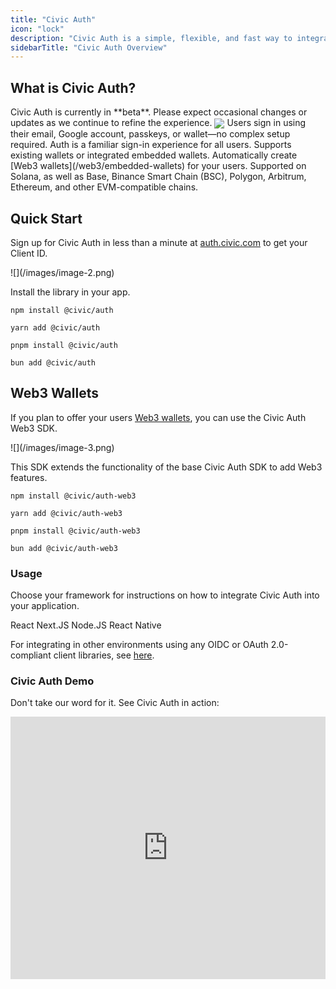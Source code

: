 ```yaml
---
title: "Civic Auth"
icon: "lock"
description: "Civic Auth is a simple, flexible, and fast way to integrate authentication into your applications. Enable familiar sign-in options while offering optional embedded wallets and unlocking blockchain benefits for your users."
sidebarTitle: "Civic Auth Overview"
---
```


## What is Civic Auth?

<Info>
  Civic Auth is currently in **beta**. Please expect occasional changes or updates as we continue to refine the experience.
</Info>

<Frame caption="Civic Auth: User-Facing View">
  <img
    src="/images/image-1.png"
    align="center"
    className="image-60 image-rounded"
  />
</Frame>

<CardGroup cols={2}>
  <Card title="Integrated login." icon="user">
    Users sign in using their email, Google account, passkeys, or wallet—no complex setup required.
  </Card>
  <Card title="Adaptable onboarding." icon="user-plus">
    Auth is a familiar sign-in experience for all users. Supports existing wallets or integrated embedded wallets.
  </Card>
  <Card title="Embedded wallets." icon="wallet">
    Automatically create [Web3 wallets](/web3/embedded-wallets) for your users.
  </Card>
  <Card title="Multichain support." icon="gear">
    Supported on Solana, as well as Base, Binance Smart Chain (BSC), Polygon, Arbitrum, Ethereum, and other EVM-compatible chains.
  </Card>
</CardGroup>

## Quick Start

Sign up for Civic Auth in less than a minute at [auth.civic.com](https://auth.civic.com) to get your Client ID.

<Frame caption="Civic Auth: Admin Dashboard - Integration Steps">
  ![](/images/image-2.png)
</Frame>

Install the library in your app.

<CodeGroup>

```npm npm
npm install @civic/auth
```


```yarn yarn
yarn add @civic/auth
```


```pnpm pnpm
pnpm install @civic/auth
```


```bun bun
bun add @civic/auth
```

</CodeGroup>

## Web3 Wallets

If you plan to offer your users [Web3 wallets](#web3-wallets), you can use the Civic Auth Web3 SDK.

<Frame caption="Civic Auth: Admin Dashboard - Web3 Wallets Support">
  ![](/images/image-3.png)
</Frame>

This SDK extends the functionality of the base Civic Auth SDK to add Web3 features.

<CodeGroup>

```npm-1 npm
npm install @civic/auth-web3
```


```yarn-1 yarn
yarn add @civic/auth-web3
```


```pnpm-1 pnpm
pnpm install @civic/auth-web3
```


```bun-1 bun
bun add @civic/auth-web3
```

</CodeGroup>

### Usage

Choose your framework for instructions on how to integrate Civic Auth into your application.

<CardGroup cols={4}>
  <Card href="/integration/react" img="/images/image-4.png">
    React
  </Card>
  <Card href="/integration/nextjs" img="/images/image-5.jpeg">
    Next.JS
  </Card>
  <Card href="/integration/nodejs" img="/images/image-6.png">
    Node.JS
  </Card>
  <Card href="/integration/react-native" img="/images/image-4.png">
    React Native
  </Card>
</CardGroup>

For integrating in other environments using any OIDC or OAuth 2.0-compliant client libraries, see [here](/integration/other).

### Civic Auth Demo

Don't take our word for it. See Civic Auth in action:

<Frame>
  <iframe width="100%" height="420" src="https://www.youtube.com/embed/vk01H9cB7fQ" title="Demo - Civic Auth for seamless user management" frameborder="0" allow="accelerometer; autoplay; clipboard-write; encrypted-media; gyroscope; picture-in-picture; web-share" referrerpolicy="strict-origin-when-cross-origin" allowfullscreen />
</Frame>
